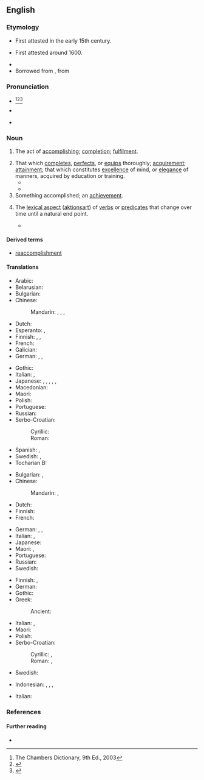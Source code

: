 ==English==

===Etymology===
* First attested in the early 15th century.
* {{sense|completes|perfects|equips}} First attested around 1600.
* {{suffix|en|accomplish|ment}}
* Borrowed from {{bor|en|fr|accomplissement}}, from {{m|fro|accomplir}}

===Pronunciation===
* {{a|RP}} {{IPA|en|/ə.ˈkɒm.plɪʃ.mənt/|/ə.ˈkʌm.plɪʃ.mənt/}}<ref>The Chambers Dictionary, 9th Ed., 2003</ref><ref>{{R:Collins English Dictionary}}</ref><ref>{{R:Lexico}}</ref>
* {{a|GA}} {{IPA|en|/ə.ˈkɑm.plɪʃ.mənt/}}
* {{audio|en|En-us-accomplishment.ogg|Audio (US)}}

===Noun===
{{en-noun|~}}

# The act of [[accomplish]]ing; [[completion]]; [[fulfilment]].
#: {{usex|en|the '''accomplishment''' of an enterprise, of a prophecy, etc}}
# That which [[complete]]s, [[perfect]]s, or [[equip]]s thoroughly; [[acquirement]]; [[attainment]]; that which constitutes [[excellence]] of mind, or [[elegance]] of manners, acquired by education or training.
#* {{quote-book|en|1763|{{w|Charles Churchill (satirist)|Charles Churchill}}|The Ghost|section=Book III|passage=I’ll make a proof how I advance in / My new '''accomplishment''' of dancing.}}
#* {{quote-book|en|1782|{{w|William Cowper}}|The Progress of Error|passage='''Accomplishments''' have taken virtue’s place, / And wisdom falls before exterior grace ;}}
# Something accomplished; an [[achievement]].
#: {{ux|en|Increasing sales by 20% in the last quarter was seen as a major '''accomplishment''' for the business.}}
# {{lb|en|grammar|semantics}} The [[lexical aspect]] ([[aktionsart]]) of [[verb]]s or [[predicate]]s that change over time until a natural end point.
#* {{quote-book|en|1997|Robert van Valin and Randy LaPolla|Syntax||183-84|Thus it is attested that some children have taken an '''accomplishment''' verb like ''disappear'', which does not have a causative counterpart, and used it as a causative '''accomplishment''' in sentences like ''He disappeared it'', i.e. ‘He made it disappear.’||url=https://books.google.com/books?id=DxcrbgT1_oMC&pg=183}}

====Derived terms====
* [[reaccomplishment]]

====Translations====
{{trans-top|the act of accomplishing}}
* Arabic: {{t|ar|تَنْفِيذ|m}}
* Belarusian: {{t|be|дасягне́нне|n|sc=Cyrl}}
* Bulgarian: {{t+|bg|постиже́ние|n}}
* Chinese:
*: Mandarin: {{t+|cmn|成就|tr=chéngjiù|sc=Hani}}, {{t+|cmn|成果|tr=chéngguǒ|sc=Hani}}, {{t+|cmn|成績|sc=Hani}}, {{t+|cmn|成绩|tr=chéngjì|sc=Hani}}
* Dutch: {{t+|nl|voltooiing|f}}
* Esperanto: {{t|eo|plenumo}}, {{t|eo|kompletigo}}
* Finnish: {{t+|fi|toteuttaminen}}, {{t+|fi|toteutuminen}}, {{t|fi|aikaansaanti}}
* French: {{t+|fr|accomplissement|m}}
* Galician: {{t|gl|logro|m}}
* German: {{t+|de|Ausführung|f}} {{t+|de|Durchführung|f}}, {{t+|de|Vollendung|f}}, {{t+|de|Erfüllung|f}}
{{trans-mid}}
* Gothic: {{t|got|𐍅𐌰𐌿𐍂𐍃𐍄𐍅|n}}
* Italian: {{t+|it|realizzazione|f}}, {{t+|it|attuazione|f}}
* Japanese: {{t+|ja|遂行|tr=すいこう, suikō|sc=Jpan}}, {{t+|ja|達成|tr=たっせい, tassei|sc=Jpan}}, {{t+|ja|到達|tr=とうたつ, tōtatsu|sc=Jpan}}, {{t+|ja|業績|tr=ぎょうせき, gyōseki|sc=Jpan}}, {{t+|ja|成果|tr=せいか, seika|sc=Jpan}}, {{t+|ja|成績|tr=せいせき, seiseki|sc=Jpan}}
* Macedonian: {{t|mk|достигнување|n}}
* Maori: {{t|mi|whakatutukitanga}}
* Polish: {{t+|pl|osiągnięcie|n}}
* Portuguese: {{t+|pt|realização|f}}
* Russian: {{t+|ru|достиже́ние|n}}
* Serbo-Croatian:
*: Cyrillic: {{t|sh|извршавање|impf}}
*: Roman: {{t+|sh|izvršavanje|impf}}
* Spanish: {{t+|es|logro|m}}, {{t+|es|éxito|m}}
* Swedish: {{t+|sv|fullbordan|c}}, {{t+|sv|utförande|n}}
* Tocharian B: {{t|txb|yāmor}}
{{trans-bottom}}

{{trans-top|that which completes}}
* Bulgarian: {{t+|bg|завършване|n}}, {{t+|bg|изпълнение|n}}
* Chinese:
*: Mandarin: {{t+|cmn|結束|sc=Hani}}, {{t+|cmn|结束|tr=jiéshù|sc=Hani}}
* Dutch: {{t+|nl|prestatie|f}}
* Finnish: {{t+|fi|saavutus}}
* French: {{t+|fr|accomplissement|m}}
{{trans-mid}}
* German: {{t+|de|Fertigkeit|f}}, {{t+|de|Errungenschaft|f}}, {{t+|de|Fähigkeit|f}}
* Italian: {{t+|it|completamento|m}}, {{t|it|concretizzazione|f}}
* Japanese: {{t+|ja|実績|tr=じっせき, jisseki|sc=Jpan}}
* Maori: {{t|mi|whakatutukitanga}}, {{t|mi|haumāuiui}}
* Portuguese: {{t+|pt|realização|f}}
* Russian: {{t+|ru|заверше́ние|n}}
* Swedish: {{t+|sv|bedrift|c}}
{{trans-bottom}}

{{trans-top|achievement}}
* Finnish: {{t+|fi|aikaansaannos}}, {{t+|fi|saavutus}}
* German: {{t+|de|Leistung|f}}
* Gothic: {{t|got|𐍄𐌰𐌿𐌹|n}}
* Greek:
*: Ancient: {{t|grc|κατόρθωμα|n}}
{{trans-mid}}
* Italian: {{t+|it|risultato|m}}, {{t+|it|traguardo|m}}
* Maori: {{t|mi|haumāuiui}}
* Polish: {{t+|pl|osiągnięcie|n}}
* Serbo-Croatian:
*: Cyrillic: {{t|sh|постигнуће|n}}, {{t|sh|достигнуће|n}}
*: Roman: {{t+|sh|postignuće|n}}, {{t+|sh|dostignuće|n}}
* Swedish: {{t+|sv|bedrift|c}}
{{trans-bottom}}

{{checktrans-top}}
* Indonesian: {{t+check|id|hasil}}, {{t-check|id|[[hasil]] [[jerih payah]]}}, {{t-check|id|[[prestasi]]}}, {{t-check|id|[[hasil]] [[yang]] [[capai|dicapai]]}}
{{trans-mid}}
* Italian: {{t+check|it|talento|m}}
{{trans-bottom}}

===References===
<references/>


====Further reading====
* {{R:Webster 1913}}